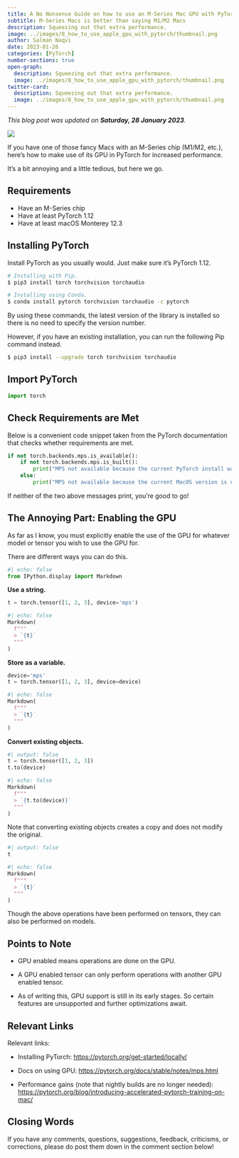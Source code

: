 ```yaml
---
title: A No Nonsense Guide on how to use an M-Series Mac GPU with PyTorch
subtitle: M-Series Macs is better than saying M1/M2 Macs
description: Squeezing out that extra performance.
image: ../images/8_how_to_use_apple_gpu_with_pytorch/thumbnail.png
author: Salman Naqvi
date: 2023-01-26
categories: [PyTorch]
number-sections: true
open-graph:
  description: Squeezing out that extra performance.
  image: ../images/8_how_to_use_apple_gpu_with_pytorch/thumbnail.png
twitter-card:
  description: Squeezing out that extra performance.
  image: ../images/8_how_to_use_apple_gpu_with_pytorch/thumbnail.png
---
```


_This blog post was updated on **Saturday, 28 January 2023**._

![](../images/8_how_to_use_apple_gpu_with_pytorch/thumbnail.png){fig-alt="A picture of a snake that has taken a bite out of an apple, and whose tail is a burning torch."}

If you have one of those fancy Macs with an M-Series chip (M1/M2, etc.), here's how to make use of its GPU in PyTorch for increased performance.

It's a bit annoying and a little tedious, but here we go.

## Requirements

- Have an M-Series chip
- Have at least PyTorch 1.12
- Have at least macOS Monterey 12.3

## Installing PyTorch

Install PyTorch as you usually would. Just make sure it's PyTorch 1.12.

```bash
# Installing with Pip.
$ pip3 install torch torchvision torchaudio

# Installing using Conda.
$ conda install pytorch torchvision torchaudio -c pytorch
```
By using these commands, the latest version of the library is installed so there is no need to specify the version number.

However, if you have an existing installation, you can run the following Pip command instead.
```bash
$ pip3 install --upgrade torch torchvision torchaudio
```

## Import PyTorch

```python
import torch
```

## Check Requirements are Met

Below is a convenient code snippet taken from the PyTorch documentation that checks whether requirements are met.

```python
if not torch.backends.mps.is_available():
    if not torch.backends.mps.is_built():
        print("MPS not available because the current PyTorch install was not built with MPS enabled.")
    else:
        print("MPS not available because the current MacOS version is not 12.3+ and/or you do not have an MPS-enabled device on this machine.")
```
If neither of the two above messages print, you're good to go!

## The Annoying Part: Enabling the GPU

As far as I know, you must explicitly enable the use of the GPU for whatever model or tensor you wish to use the GPU for.

There are different ways you can do this.

```python
#| echo: false
from IPython.display import Markdown
```

**Use a string.**
```python
t = torch.tensor([1, 2, 3], device='mps')
```
```python
#| echo: false
Markdown(
  f"""
  > `{t}`
  """
)
```

**Store as a variable.**
```python
device='mps'
t = torch.tensor([1, 2, 3], device=device)
```
```python
#| echo: false
Markdown(
  f"""
  > `{t}`
  """
)
```


**Convert existing objects.** 
```python
#| output: false
t = torch.tensor([1, 2, 3])
t.to(device)
```
```python
#| echo: false
Markdown(
  f"""
  > `{t.to(device)}` 
  """
)
```
Note that converting existing objects creates a copy and does not modify the original.
```python
#| output: false
t
```
```python
#| echo: false
Markdown(
  f"""
  > `{t}` 
  """
)
```

Though the above operations have been performed on tensors, they can also be performed on models.

## Points to Note

- GPU enabled means operations are done on the GPU.

- A GPU enabled tensor can only perform operations with another GPU enabled tensor.

- As of writing this, GPU support is still in its early stages. So certain features are unsupported and further optimizations await.

## Relevant Links {.unnumbered}
Relevant links:

* Installing PyTorch: [https://pytorch.org/get-started/locally/](https://pytorch.org/get-started/locally/) 

* Docs on using GPU: [https://pytorch.org/docs/stable/notes/mps.html](https://pytorch.org/docs/stable/notes/mps.html)

* Performance gains (note that nightly builds are no longer needed): [https://pytorch.org/blog/introducing-accelerated-pytorch-training-on-mac/](https://pytorch.org/blog/introducing-accelerated-pytorch-training-on-mac/)

## Closing Words {.unnumbered}

If you have any comments, questions, suggestions, feedback, criticisms, or corrections, please do post them down in the comment section below!